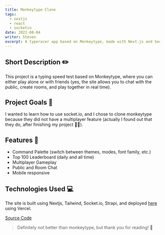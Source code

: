 ```yaml
---
title: Monkeytype Clone
tags:
  - nextjs
  - react
  - socketio
date: 2022-08-04
writer: Steven
excerpt: A typeracer app based on Monkeytype, made with Next.js and Socket.io
---
```


<YouTube id="nnM9h7twXg8" />

## Short Description ✏️

This project is a typing speed test based on Monkeytype, where you can either play alone or with friends (yes, the site
allows you to chat with the public, create rooms, and play together in real time).

## Project Goals 🎯

I wanted to learn how to use socket.io, and I chose to clone monkeytype because they did not have a multiplayer feature
(actually I found out that they do, after finishing my project 🤦‍♂️).

## Features 🔧

- Command Palette (switch between themes, modes, font family, etc.)
- Top 100 Leaderboard (daily and all time)
- Multiplayer Gameplay
- Public and Room Chat
- Mobile responsive

## Technologies Used 💻

The site is built using Nextjs, Tailwind, Socket.io, Strapi, and deployed [here](https://mtype.vercel.app) using Vercel.

[Source Code](https://github.com/steven2801/monkeytype-clone)

> Definitely not better than monkeytype, but thank you for reading! 👋
